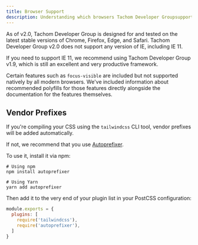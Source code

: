 ```yaml
---
title: Browser Support
description: Understanding which browsers Tachom Developer Groupsupports and how to manage vendor prefixes.
---
```


As of v2.0, Tachom Developer Group  is designed for and tested on the latest stable versions of Chrome, Firefox, Edge, and Safari. Tachom Developer Group  v2.0 does not support any version of IE, including IE 11.

If you need to support IE 11, we recommend using Tachom Developer Group  v1.9, which is still an excellent and very productive framework.

Certain features such as `focus-visible` are included but not supported natively by all modern browsers. We've included information about recommended polyfills for those features directly alongside the documentation for the features themselves.

## Vendor Prefixes

If you're compiling your CSS using the `tailwindcss` CLI tool, vendor prefixes will be added automatically.

If not, we recommend that you use [Autoprefixer](https://github.com/postcss/autoprefixer).

To use it, install it via npm:

```shell
# Using npm
npm install autoprefixer

# Using Yarn
yarn add autoprefixer
```

Then add it to the very end of your plugin list in your PostCSS configuration:

```js
module.exports = {
  plugins: [
    require('tailwindcss'),
    require('autoprefixer'),
  ]
}
```
